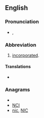 ==English==

===Pronunciation===
* {{IPA|/ɪnk/}}, {{SAMPA|/Ink/}}

===Abbreviation===
{{infl|en|abbreviation}}

# [[incorporated]].

====Translations====
* {{term|株||from [[株式会社]]|tr=かぶ, kabu|sc=Jpan|lang=ja}}

===Anagrams===
* {{alphagram|cin}}
* [[NCI#English|NCI]]
* [[nic#English|nic]], [[NIC#English|NIC]]